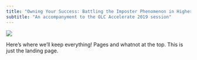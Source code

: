 ```yaml
---
title: "Owning Your Success: Battling the Imposter Phenomenon in Higher Education"
subtitle: "An accompanyment to the OLC Accelerate 2019 session"
---
```


![](fake.jpg) <!-- Source: https://unsplash.com/photos/kRaGJ42jfHI -->

Here's where we'll keep everything! Pages and whatnot at the top. This is just the landing page.
